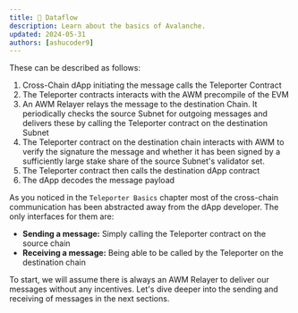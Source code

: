 ```yaml
---
title: 📕 Dataflow
description: Learn about the basics of Avalanche.
updated: 2024-05-31
authors: [ashucoder9]
---
```


These can be described as follows:
1. Cross-Chain dApp initiating the message calls the Teleporter Contract
2. The Teleporter contracts interacts with the AWM precompile of the EVM
3. An AWM Relayer relays the message to the destination Chain. It periodically checks the source Subnet for outgoing messages and delivers these by calling the Teleporter contract on the destination Subnet
4. The Teleporter contract on the destination chain interacts with AWM to verify the signature the message and whether it has been signed by a sufficiently large stake share of the source Subnet's validator set.
5. The Teleporter contract then calls the destination dApp contract 
6. The dApp decodes the message payload

As you noticed in the `Teleporter Basics` chapter most of the cross-chain communication has been abstracted away from the dApp developer. The only interfaces for them are:

- **Sending a message:** Simply calling the Teleporter contract on the source chain
- **Receiving a message:** Being able to be called by the Teleporter on the destination chain

To start, we will assume there is always an AWM Relayer to deliver our messages without any incentives. Let's dive deeper into the sending and receiving of messages in the next sections.